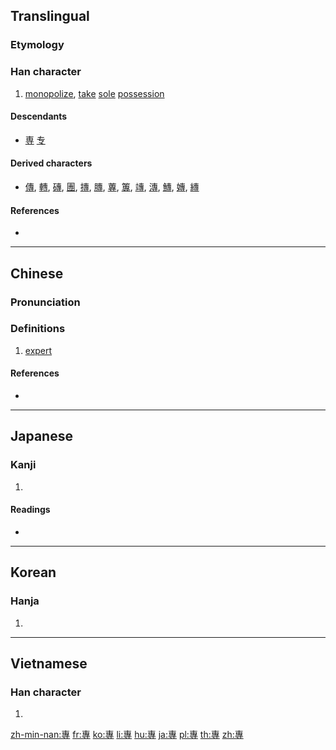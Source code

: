 {{also|専|尃}}

==Translingual==
{{Han simplified forms|專|専|专}}
===Etymology===
{{Han compound|叀|寸|c1=p|c2=s|ls=psc}}

===Han character===
{{Han char|rn=41|rad=寸|as=08|sn=11|four=50343|canj=JIDI}}

# [[monopolize]], [[take]] [[sole]] [[possession]]

====Descendants====
* [[専]] [[专]]

====Derived characters====
* [[傳]], [[轉]], [[磚]], [[團]], [[摶]], [[膞]], [[蓴]], [[篿]], [[竱]], [[漙]], [[鱄]], [[嫥]], [[縳]]

====References====
* {{Han ref|kx=0295.010|dkj=07439|dj=0584.010|hdz=10507.010|uh=5C08|ud=23560|bh=B14D|bd=45389}}

----

==Chinese==
{{zh-forms|s=专}}

===Pronunciation===
{{zh-pron
|m=zhuān
|c=zyun1
|h=
|mn=choan
|w=
|mc=y
|oc=y
|ma=
|ma2=
|cat=v}}

===Definitions===
{{zh-hanzi}}

# [[expert]]

====References====
* {{thcwd|7165}}

----

==Japanese==

===Kanji===
{{ja-kanji|grade=|rs=寸08|style=ky|shin=専}}

# {{defn|lang=ja|sort=寸08}}

====Readings====
* {{ja-readings|on=[[せん]] (sen)|kun=[[もっぱら]] (moppara)}}

----

==Korean==

===Hanja===
{{ko-hanja|hangeul=전|rv=jeon|mr=chŏn|y=cen}}

# {{defn|lang=ko|sort=寸08}}

----

==Vietnamese==

===Han character===
{{vi-hantu|[[chuyên]], [[choèn]], [[chuyến]]|rs=寸08}}

# {{defn|lang=vi}}

[[zh-min-nan:專]]
[[fr:專]]
[[ko:專]]
[[li:專]]
[[hu:專]]
[[ja:專]]
[[pl:專]]
[[th:專]]
[[zh:專]]